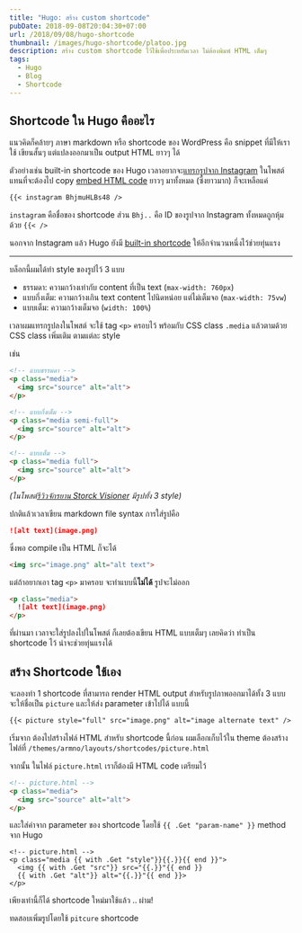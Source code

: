 ```yaml
---
title: "Hugo: สร้าง custom shortcode"
pubDate: 2018-09-08T20:04:30+07:00
url: /2018/09/08/hugo-shortcode
thumbnail: /images/hugo-shortcode/platoo.jpg
description: สร้าง custom shortcode ไว้ใช้เพื่อประหยัดเวลา ไม่ต้องพิมพ์ HTML เต็มๆ
tags:
  - Hugo
  - Blog
  - Shortcode
---
```


## Shortcode ใน Hugo คืออะไร

แนวคิดก็คล้ายๆ ภาษา markdown หรือ shortcode ของ WordPress คือ snippet ที่มีให้เราใช้ เขียนสั้นๆ แต่แปลงออกมาเป็น output HTML ยาวๆ ได้

ตัวอย่างเช่น built-in shortcode ของ Hugo เวลาอยากจะ[แทรกรูปจาก Instagram](https://gohugo.io/content-management/shortcodes/#example-instagram-input)
ในโพสต์ แทนที่จะต้องไป copy [embed HTML code](https://help.instagram.com/513918941996087)
ยาวๆ มาทั้งหมด (ซึ่งยาวมาก) ก็จะเหลือแค่

```markdown
{{< instagram BhjmuHLBs48 />
```

`instagram` คือชื่อของ shortcode ส่วน `Bhj..` คือ ID ของรูปจาก Instagram
ทั้งหมดถูกหุ้มด้วย `{{< />`

นอกจาก Instagram แล้ว Hugo ยังมี [built-in shortcode](https://gohugo.io/content-management/shortcodes/#use-hugo-s-built-in-shortcodes)
ให้อีกจำนวนหนึ่งไว้ช่วยทุ่นแรง

---

บล็อกนี้ผมได้ทำ style ของรูปไว้ 3 แบบ

- ธรรมดา: ความกว้างเท่ากับ content ที่เป็น text (`max-width: 760px`)
- แบบกึ่งเต็ม: ความกว้างเกิน text content ไปนิดหน่อย แต่ไม่เต็มจอ (`max-width: 75vw`)
- แบบเต็ม: ความกว้างเต็มจอ (`width: 100%`)

เวลาผมแทรกรูปลงในโพสต์ จะใช้ tag `<p>` ครอบไว้
พร้อมกับ CSS class `.media` แล้วตามด้วย CSS class เพิ่มเติม ตามแต่ละ style

เช่น

```html
<!-- แบบธรรมดา -->
<p class="media">
  <img src="source" alt="alt">
</p>

<!-- แบบกึ่งเต็ม -->
<p class="media semi-full">
  <img src="source" alt="alt">
</p>

<!-- แบบเต็ม -->
<p class="media full">
  <img src="source" alt="alt">
</p>
```

_(ในโพสต์[รีวิวจักรยาน Storck Visioner](https://armno.in.th/2018/03/17/review-storck-vision-comp-g1/) มีรูปทั้ง 3 style)_

ปกติแล้วเวลาเขียน markdown file syntax การใส่รูปคือ

```markdown
![alt text](image.png)
```

ซึ่งพอ compile เป็น HTML ก็จะได้

```html
<img src="image.png" alt="alt text">
```

แต่ถ้าอยากเอา tag `<p>` มาครอบ จะทำแบบนี้**ไม่ได้** รูปจะไม่ออก

```markdown
<p class="media">
  ![alt text](image.png)
</p>
```

ที่ผ่านมา เวลาจะใส่รูปลงไปในโพสต์ ก็เลยต้องเขียน HTML แบบเต็มๆ เลยคิดว่า ทำเป็น shortcode ไว้ น่าจะช่วยทุ่นแรงได้

## สร้าง Shortcode ใช้เอง

จะลองทำ 1 shortcode ที่สามารถ render HTML output สำหรับรูปภาพออกมาได้ทั้ง 3 แบบ จะให้ชื่อเป็น
`picture` และให้ส่ง parameter เข้าไปได้ แบบนี้

```markdown
{{< picture style="full" src="image.png" alt="image alternate text" />
```

เริ่มจาก ต้องไปสร้างไฟล์ HTML สำหรับ shortcode นี้ก่อน ผมเลือกเก็บไว้ใน theme
ต้องสร้างไฟล์ที่ `/themes/armno/layouts/shortcodes/picture.html`

จากนั้น ในไฟล์ `picture.html` เราก็ต้องมี HTML code เตรียมไว้

```html
<!-- picture.html -->
<p class="media">
  <img src="source" alt="alt">
</p>
```

และใส่ค่าจาก parameter ของ shortcode โดยใช้ `{{ .Get "param-name" }}` method จาก Hugo

```
<!-- picture.html -->
<p class="media {{ with .Get "style"}}{{.}}{{ end }}">
  <img {{ with .Get "src"}} src="{{.}}"{{ end }}
  {{ with .Get "alt"}} alt="{{.}}"{{ end }}>
</p>

```

เพียงเท่านี้ก็ได้ shortcode ใหม่มาใช้แล้ว .. ผ่าม!

ทดสอบเพิ่มรูปโดยใช้ `pitcure` shortcode

<Picture  src="/images/hugo-shortcode/platoo.jpg" alt="ทดสอบ picture shortcode ด้วยรูปปลาทู" width="1000" height="1000" />
